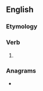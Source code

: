 ==English==

===Etymology===
{{suffix|en|perish|est|nocat=1}}

===Verb===
{{head|en|verb form}}

# {{en-archaic second-person singular of|perish|lang=en}}

===Anagrams===
* {{anagrams|en|a=eehiprsst|spherites}}